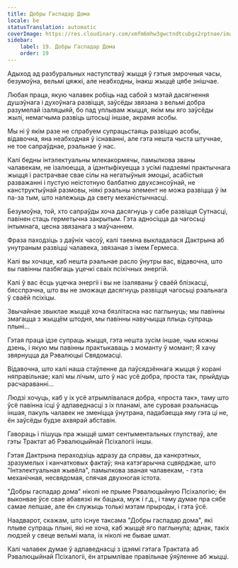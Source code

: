 ```yaml
---
title: Добры Гаспадар Дома
locale: be
statusTranslation: automatic
coverImage: https://res.cloudinary.com/xmfm6mhw3gwctndtcubgx2rptnae/image/upload/v1740468922/small_cover_tratado_de_psicologia_revolucionaria_a4c0dca4e0.webp
sidebar:
    label: 19. Добры Гаспадар Дома
    order: 19
---
```

Адыход ад разбуральных наступстваў жыцця ў гэтыя змрочныя часы, безумоўна, вельмі цяжкі, але неабходны, інакш жыццё цябе знішчае.

Любая праца, якую чалавек робіць над сабой з мэтай дасягнення душэўнага і духоўнага развіцця, заўсёды звязана з вельмі добра разумелай ізаляцыяй, бо пад уплывам жыцця, якім мы яго заўсёды жылі, немагчыма развіць штосьці іншае, акрамя асобы.

Мы ні ў якім разе не спрабуем супрацьстаяць развіццю асобы, відавочна, яна неабходная ў існаванні, але гэта нешта чыста штучнае, не тое сапраўднае, рэальнае ў нас.

Калі бедны інтэлектуальны млекакормячы, памылкова званы чалавекам, не ізалюецца, а ідэнтыфікуецца з усімі падзеямі практычнага жыцця і растрачвае свае сілы на негатыўныя эмоцыі, асабістыя разважанні і пустую неістотную балбатню двухсэнсоўнай, не канструктыўнай размовы, ніякі рэальны элемент не можа развіцца ў ім па-за тым, што належыць да свету механістычнасці.

Безумоўна, той, хто сапраўды хоча дасягнуць у сабе развіцця Сутнасці, павінен стаць герметычна закрытым. Гэта адносіцца да чагосьці інтымнага, цесна звязанага з маўчаннем.

Фраза паходзіць з даўніх часоў, калі таемна выкладалася Дактрына аб унутраным развіцці чалавека, звязаная з імем Гермеса.

Калі вы хочаце, каб нешта рэальнае расло ўнутры вас, відавочна, што вы павінны пазбягаць уцечкі сваіх псіхічных энергій.

Калі ў вас ёсць уцечка энергіі і вы не ізаляваны ў сваёй блізкасці, бясспрэчна, што вы не зможаце дасягнуць развіцця чагосьці рэальнага ў сваёй псіхіцы.

Звычайнае звыклае жыццё хоча бязлітасна нас паглынуць; мы павінны змагацца з жыццём штодня, мы павінны навучыцца плыць супраць плыні...

Гэтая праца ідзе супраць жыцця, гэта нешта зусім іншае, чым кожны дзень, і якую мы павінны практыкаваць з моманту ў момант; Я хачу звярнуцца да Рэвалюцыі Свядомасці.

Відавочна, што калі наша стаўленне да паўсядзённага жыцця ў корані няправільнае; калі мы лічым, што ў нас усё добра, проста так, прыйдуць расчараванні...

Людзі хочуць, каб у іх усё атрымлівалася добра, «проста так», таму што ўсё павінна ісці ў адпаведнасці з іх планамі, але суровая рэальнасць іншая, пакуль чалавек не зменіцца ўнутрана, падабаецца яму гэта ці не, ён заўсёды будзе ахвярай абставін.

Гавораць і пішуць пра жыццё шмат сентыментальных глупстваў, але гэты Трактат аб Рэвалюцыйнай Псіхалогіі іншы.

Гэтая Дактрына пераходзіць адразу да справы, да канкрэтных, зразумелых і канчатковых фактаў; яна катэгарычна сцвярджае, што "Інтэлектуальная жывёла", памылкова званая чалавекам, - гэта механічная, несвядомая, спячая двухногая істота.

"Добры гаспадар дома" ніколі не прыме Рэвалюцыйную Псіхалогію; ён выконвае ўсе свае абавязкі як бацька, муж і г.д., і таму думае пра сябе самае лепшае, але ён служыць толькі мэтам прыроды, і гэта ўсё.

Наадварот, скажам, што існуе таксама "Добры гаспадар дома", які плыве супраць плыні, які не хоча, каб жыццё яго паглынула; аднак, такіх людзей у свеце вельмі мала, іх ніколі не бывае шмат.

Калі чалавек думае ў адпаведнасці з ідэямі гэтага Трактата аб Рэвалюцыйнай Псіхалогіі, ён атрымлівае правільнае ўяўленне аб жыцці.

